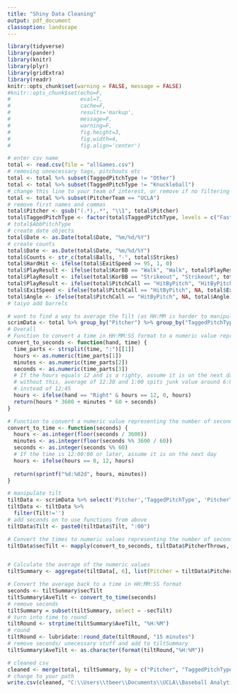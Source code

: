 ---
title: "Shiny Data Cleaning"
output: pdf_document
classoption: landscape
---

```{r setup, include=FALSE, echo = FALSE}
library(tidyverse)
library(pander)
library(knitr)
library(plyr)
library(gridExtra) 
library(readr)
knitr::opts_chunk$set(warning = FALSE, message = FALSE) 
#knitr::opts_chunk$set(echo=F, 
#                      eval=T,
#                      cache=F,
#                      results='markup', 
#                      message=F,
#                      warning=F, 
#                      fig.height=3,
#                      fig.width=4,
#                      fig.align='center')
```

```{r, include = FALSE}
# enter csv name
total <- read.csv(file = "allGames.csv")
# removing unnecessary tags, pitchouts etc
total <- total %>% subset(TaggedPitchType != "Other")
total <- total %>% subset(TaggedPitchType != "Knuckleball")
# change this line to your team of interest, or remove if no filtering on team
total <- total %>% subset(PitcherTeam == "UCLA")
# remove first names and commas
total$Pitcher <- gsub("(.*),.*", "\\1", total$Pitcher)
total$TaggedPitchType <- factor(total$TaggedPitchType, levels = c("Fastball", "Sinker","Cutter", "Curveball", "Slider", "Sweeper", "ChangeUp", "Splitter"))
# total$AbbPitchType
# create date objects
total$Date <- as.Date(total$Date, "%m/%d/%Y")
# create counts
total$Date <- as.Date(total$Date, "%m/%d/%Y")
total$Counts <- str_c(total$Balls, "-", total$Strikes)
total$HardHit <- ifelse(total$ExitSpeed >= 95, 1, 0)
total$PlayResult <- ifelse(total$KorBB == "Walk", "Walk", total$PlayResult)
total$PlayResult <- ifelse(total$KorBB == "Strikeout", "Strikeout", total$PlayResult)
total$PlayResult <- ifelse(total$PitchCall == "HitByPitch", "HitByPitch", total$PlayResult)
total$ExitSpeed <- ifelse(total$PitchCall == "HitByPitch", NA, total$ExitSpeed)
total$Angle <- ifelse(total$PitchCall == "HitByPitch", NA, total$Angle)
# taiyo add barrels

```

```{r, include = FALSE}
# want to find a way to average the Tilt (as HH:MM is harder to manipulate)
scrimData <- total %>% group_by("Pitcher") %>% group_by("TaggedPitchType")
# Overall
# Function to convert a time in HH:MM:SS format to a numeric value representing the number of seconds
convert_to_seconds <- function(hand, time) {
  time_parts <- strsplit(time, ":")[[1]]
  hours <- as.numeric(time_parts[1])
  minutes <- as.numeric(time_parts[2])
  seconds <- as.numeric(time_parts[3])
  # If the hours equals 12 and is a righty, assume it is on the next day
  # without this, average of 12:30 and 1:00 spits junk value around 6:00,
  # instead of 12:45
  hours <- ifelse(hand == "Right" & hours == 12, 0, hours)
  return(hours * 3600 + minutes * 60 + seconds)
}

# Function to convert a numeric value representing the number of seconds to a time in HH:MM:SS format
convert_to_time <- function(seconds) {
  hours <- as.integer(floor(seconds / 3600))
  minutes <- as.integer(floor(seconds %% 3600 / 60))
  seconds <- as.integer(seconds %% 60)
  # If the time is 12:00:00 or later, assume it is on the next day
  hours <- ifelse(hours == 0, 12, hours)
  
  return(sprintf("%d:%02d", hours, minutes))
}

# manipulate tilt 
tiltData <- scrimData %>% select('Pitcher','TaggedPitchType', 'PitcherThrows','Tilt')
tiltData <- tiltData %>%
  filter(Tilt!='')
# add seconds on to use functions from above
tiltData$Tilt <- paste0(tiltData$Tilt, ":00")

# Convert the times to numeric values representing the number of seconds
tiltData$secTilt <- mapply(convert_to_seconds, tiltData$PitcherThrows, tiltData$Tilt)


# Calculate the average of the numeric values
tiltSummary <- aggregate(tiltData[, 6], list(Pitcher = tiltData$Pitcher, TaggedPitchType = tiltData$TaggedPitchType), mean, na.rm = TRUE)

# Convert the average back to a time in HH:MM:SS format
seconds <- tiltSummary$secTilt
tiltSummary$AveTilt <- convert_to_time(seconds)
# remove seconds
tiltSummary = subset(tiltSummary, select = -secTilt)
# turn into time to round
tiltRound <- strptime(tiltSummary$AveTilt, "%H:%M")
# round
tiltRound <- lubridate::round_date(tiltRound, "15 minutes")
# remove seconds/ unecessary stuff and add to tiltSummary
tiltSummary$AveTilt <- as.character(format(tiltRound,"%H:%M"))
```

```{r}
# cleaned csv
cleaned <- merge(total, tiltSummary, by = c("Pitcher", "TaggedPitchType"), all = TRUE)
# change to your path
write.csv(cleaned, "C:\\Users\\tbeer\\Documents\\UCLA\\Baseball Analytics\\Shiny\\Shiny Testing\\cleanedGames.csv", row.names = FALSE)
```


